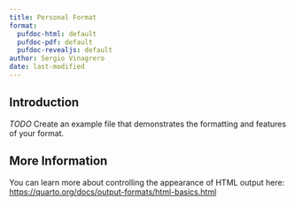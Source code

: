 ```yaml
---
title: Personal Format
format:
  pufdoc-html: default
  pufdoc-pdf: default
  pufdoc-revealjs: default
author: Sergio Vinagrero
date: last-modified
---
```


## Introduction

*TODO* Create an example file that demonstrates the formatting and features of your format.

## More Information

You can learn more about controlling the appearance of HTML output here: <https://quarto.org/docs/output-formats/html-basics.html>

